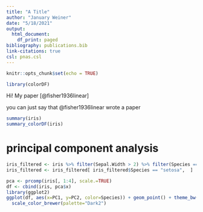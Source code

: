 ```yaml
---
title: "A Title"
author: "January Weiner"
date: "5/18/2021"
output:
  html_document:
    df_print: paged
bibliography: publications.bib
link-citations: true
csl: pnas.csl
---
```


```r
knitr::opts_chunk$set(echo = TRUE)
```

```r
library(colorDF)
```

Hi! My paper [@fisher1936linear]

you can just say that @fisher1936linear wrote a paper

```r

summary(iris)
summary_colorDF(iris)
```


# principal component analysis

```r


iris_filtered <- iris %>% filter(Sepal.Width > 2) %>% filter(Species == "setosa")
iris_filtered <- iris_filtered[ iris_filtered$Species == "setosa",  ]

```

```r
pca <- prcomp(iris[, 1:4], scale.=TRUE)
df <- cbind(iris, pca$x)
library(ggplot2)
ggplot(df, aes(x=PC1, y=PC2, color=Species)) + geom_point() + theme_bw() +
  scale_color_brewer(palette="Dark2")
```

